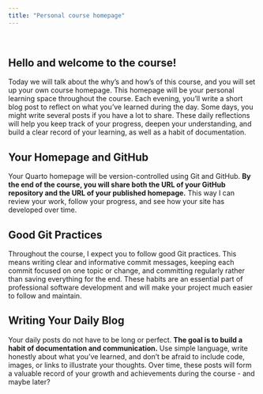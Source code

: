 ```yaml
---
title: "Personal course homepage"
---
```


<br>

## Hello and welcome to the course!

Today we will talk about the why's and how's of this course, and you will set up your own course homepage. This homepage will be your personal learning space throughout the course. Each evening, you’ll write a short blog post to reflect on what you’ve learned during the day. Some days, you might write several posts if you have a lot to share. These daily reflections will help you keep track of your progress, deepen your understanding, and build a clear record of your learning, as well as a habit of documentation.

## Your Homepage and GitHub

Your Quarto homepage will be version-controlled using Git and GitHub. **By the end of the course, you will share both the URL of your GitHub repository and the URL of your published homepage.** This way I can review your work, follow your progress, and see how your site has developed over time.


## Good Git Practices

Throughout the course, I expect you to follow good Git practices. This means writing clear and informative commit messages, keeping each commit focused on one topic or change, and committing regularly rather than saving everything for the end. These habits are an essential part of professional software development and will make your project much easier to follow and maintain.

## Writing Your Daily Blog

Your daily posts do not have to be long or perfect. **The goal is to build a habit of documentation and communication.** Use simple language, write honestly about what you’ve learned, and don’t be afraid to include code, images, or links to illustrate your thoughts. Over time, these posts will form a valuable record of your growth and achievements during the course - and maybe later?
